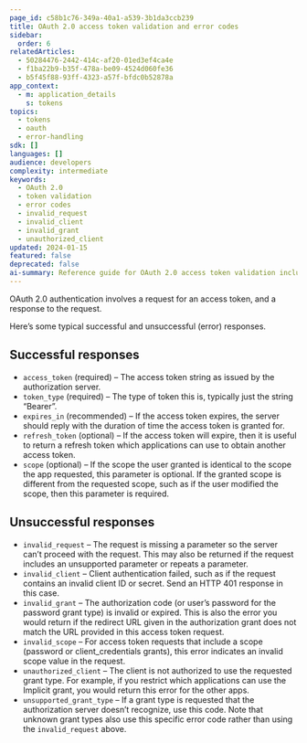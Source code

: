 ```yaml
---
page_id: c58b1c76-349a-40a1-a539-3b1da3ccb239
title: OAuth 2.0 access token validation and error codes
sidebar:
  order: 6
relatedArticles:
  - 50284476-2442-414c-af20-01ed3ef4ca4e
  - f1ba22b9-b35f-478a-be09-4524d060fe36
  - b5f45f88-93ff-4323-a57f-bfdc0b52878a
app_context:
  - m: application_details
    s: tokens
topics:
  - tokens
  - oauth
  - error-handling
sdk: []
languages: []
audience: developers
complexity: intermediate
keywords:
  - OAuth 2.0
  - token validation
  - error codes
  - invalid_request
  - invalid_client
  - invalid_grant
  - unauthorized_client
updated: 2024-01-15
featured: false
deprecated: false
ai-summary: Reference guide for OAuth 2.0 access token validation including successful response formats and common error codes with troubleshooting information.
---
```


OAuth 2.0 authentication involves a request for an access token, and a response to the request.

Here’s some typical successful and unsuccessful (error) responses.

## Successful responses

- `access_token` (required) – The access token string as issued by the authorization server.
- `token_type` (required) – The type of token this is, typically just the string “Bearer”.
- `expires_in` (recommended) – If the access token expires, the server should reply with the duration of time the access token is granted for.
- `refresh_token` (optional) – If the access token will expire, then it is useful to return a refresh token which applications can use to obtain another access token.
- `scope` (optional) – If the scope the user granted is identical to the scope the app requested, this parameter is optional. If the granted scope is different from the requested scope, such as if the user modified the scope, then this parameter is required.

## Unsuccessful responses

- `invalid_request` – The request is missing a parameter so the server can’t proceed with the request. This may also be returned if the request includes an unsupported parameter or repeats a parameter.
- `invalid_client` – Client authentication failed, such as if the request contains an invalid client ID or secret. Send an HTTP 401 response in this case.
- `invalid_grant` – The authorization code (or user’s password for the password grant type) is invalid or expired. This is also the error you would return if the redirect URL given in the authorization grant does not match the URL provided in this access token request.
- `invalid_scope` – For access token requests that include a scope (password or client_credentials grants), this error indicates an invalid scope value in the request.
- `unauthorized_client` – The client is not authorized to use the requested grant type. For example, if you restrict which applications can use the Implicit grant, you would return this error for the other apps.
- `unsupported_grant_type` – If a grant type is requested that the authorization server doesn’t recognize, use this code. Note that unknown grant types also use this specific error code rather than using the `invalid_request` above.
